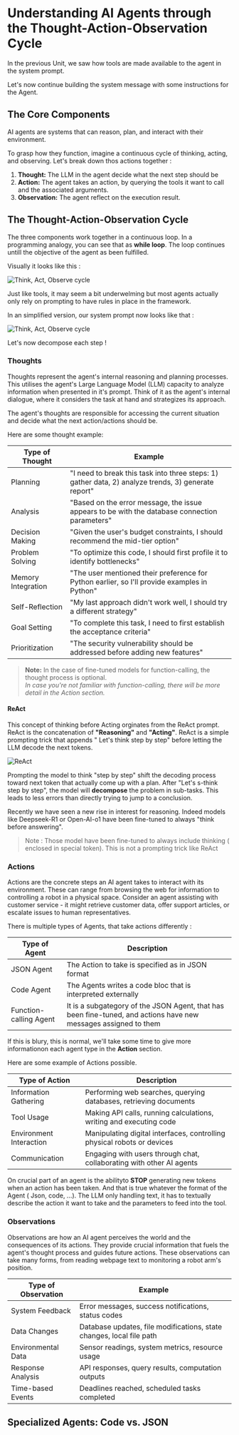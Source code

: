 # Understanding AI Agents through the Thought-Action-Observation Cycle

In the previous Unit, we saw how tools are made available to the agent in the system prompt. 

Let's now continue building the system message with some instructions for the Agent.

## The Core Components

AI agents are systems that can reason, plan, and interact with their environment.

To grasp how they function, imagine a continuous cycle of thinking, acting, and observing. Let's break down thos actions together :

1. **Thought:** The LLM in the agent decide what the next step should be
2. **Action:** The agent takes an action, by querying the tools it want to call and the associated arguments.
3. **Observation:** The agent reflect on the execution result.

## The Thought-Action-Observation Cycle

The three components work together in a continuous loop. In a programming analogy, you can see that as **while loop**. The loop continues untill the objective of the agent as been fulfilled.

Visually it looks like this :

<img src="https://huggingface.co/datasets/agents-course/course-images/resolve/main/en/unit1/Thought_Action_obs_cycle.gif" alt="Think, Act, Observe cycle"/>

Just like tools, it may seem a bit underwelming but most agents actually only rely on prompting to have rules in place in the framework.

In an simplified version, our system prompt now looks like that :

<img src="https://huggingface.co/datasets/agents-course/course-images/resolve/main/en/unit1/system_prompt_cycle.png" alt="Think, Act, Observe cycle"/>

Let's now decompose each step !

### Thoughts

Thoughts represent the agent's internal reasoning and planning processes. 
This utilises the agent's Large Language Model (LLM) capacity to analyze information when presented in it's prompt.
Think of it as the agent's internal dialogue, where it considers the task at hand and strategizes its approach.

The agent's thoughts are responsible for accessing the current situation and decide what the next action/actions should be.

Here are some thought example:

| Type of Thought | Example |
|----------------|---------|
| Planning | "I need to break this task into three steps: 1) gather data, 2) analyze trends, 3) generate report" |
| Analysis | "Based on the error message, the issue appears to be with the database connection parameters" |
| Decision Making | "Given the user's budget constraints, I should recommend the mid-tier option" |
| Problem Solving | "To optimize this code, I should first profile it to identify bottlenecks" |
| Memory Integration | "The user mentioned their preference for Python earlier, so I'll provide examples in Python" |
| Self-Reflection | "My last approach didn't work well, I should try a different strategy" |
| Goal Setting | "To complete this task, I need to first establish the acceptance criteria" |
| Prioritization | "The security vulnerability should be addressed before adding new features" |

> **Note:** In the case of fine-tuned models for function-calling, the thought process is optional.  
> *In case you're not familiar with function-calling, there will be more detail in the Action section.*

#### ReAct

This concept of thinking before Acting orginates from the ReAct prompt. ReAct is the concatenation of **"Reasoning"** and **"Acting"**.
ReAct is a simple prompting trick that appends " Let's think step by step" before letting the LLM decode the next tokens. 

<img src="https://huggingface.co/datasets/agents-course/course-images/resolve/main/en/unit1/ReAct.png" alt="ReAct"/>

Prompting the model to think "step by step" shift the decoding process toward next token that actually come up with a plan.
After "Let's s-think step by step", the model will **decompose** the problem in sub-tasks. This leads to less errors than directly trying to jump to a conclusion.

Recently we have seen a new rise in interest for reasoning. Indeed models like Deepseek-R1 or Open-AI-o1 have been fine-tuned to always "think before answering".
> Note : Those model have been fine-tuned to always include thinking ( enclosed in <think></think> special token). This is not a prompting trick like ReAct

### Actions

Actions are the concrete steps an AI agent takes to interact with its environment. These can range from browsing the web for information to controlling a robot in a physical space. Consider an agent assisting with customer service - it might retrieve customer data, offer support articles, or escalate issues to human representatives.

There is multiple types of Agents, that take actions differently :

| Type of Agent | Description |
|----------------|-------------|
| JSON Agent| The Action to take is specified as in JSON format |
| Code Agent |The Agents writes a code bloc that is interpreted externally |
|Function-calling Agent | It is a subgategory of the JSON Agent, that has been fine-tuned, and actions have new messages assigned to them |

If this is blury, this is normal, we'll take some time to give more informationon each agent type in the **Action** section.

Here are some example of Actions possible.

| Type of Action | Description |
|----------------|-------------|
| Information Gathering | Performing web searches, querying databases, retrieving documents |
| Tool Usage | Making API calls, running calculations, writing and executing code |
| Environment Interaction | Manipulating digital interfaces, controlling physical robots or devices |
| Communication | Engaging with users through chat, collaborating with other AI agents |

On crucial part of an agent is the abilityto **STOP** generating new tokens when an action has been taken. And that is true whatever the format of the Agent ( Json, code, ...).
The LLM only handling text, it has to textually describe the action it want to take and the parameters to feed into the tool.

<INSERT EXAMPLE>

### Observations

Observations are how an AI agent perceives the world and the consequences of its actions. They provide crucial information that fuels the agent's thought process and guides future actions. These observations can take many forms, from reading webpage text to monitoring a robot arm's position.

| Type of Observation | Example |
|-------------------|----------|
| System Feedback | Error messages, success notifications, status codes |
| Data Changes | Database updates, file modifications, state changes, local file path |
| Environmental Data | Sensor readings, system metrics, resource usage |
| Response Analysis | API responses, query results, computation outputs |
| Time-based Events | Deadlines reached, scheduled tasks completed |

## Specialized Agents: Code vs. JSON

<!-- TODO: @Jofthomas -->
